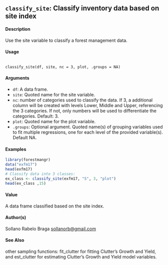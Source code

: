 
## ``classify_site``: Classify inventory data based on site index

#### Description
Use the site variable to classify a forest management data.

#### Usage

<pre><code>
classify_site(df, site, nc = 3, plot, .groups = NA)
</code></pre>

#### Arguments 

* ``df``: A data frame.
* `` site``: Quoted name for the site variable.
* ``nc``:  number of categories used to classify the data. If 3, a additional column will be created with levels Lower, Middle and Upper, referencing the 3 categories. If not, only numbers will be used to differentiate the categories. Default: 3.
* `` plot``:  Quoted name for the plot variable.
* ``.groups``: Optional argument. Quoted name(s) of grouping variables used to fit multiple regressions, one for each level of the provided variable(s). Default NA.

#### Examples

```r
library(forestmangr)
data("exfm17")
head(exfm17)
# Classify data into 3 classes:
ex_class <- classify_site(exfm17, "S", 3, "plot")
head(ex_class ,15)
```

#### Value
A data frame classified based on the site index.

#### Author(s)
Sollano Rabelo Braga <sollanorb@gmail.com>

#### See Also
other sampling functions: fit_clutter for fitting Clutter’s Growth and Yield, and est_clutter
for estimating Clutter’s Growth and Yield model variables.

